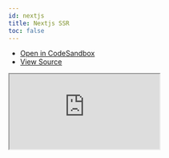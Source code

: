 ```yaml
---
id: nextjs
title: Nextjs SSR
toc: false
---
```


- [Open in CodeSandbox](https://codesandbox.io/s/github/tannerlinsley/react-query/tree/next/examples/nextjs)
- [View Source](https://github.com/tannerlinsley/react-query/tree/master/examples/nextjs)

<iframe
  src="https://codesandbox.io/embed/github/tannerlinsley/react-query/tree/next/examples/nextjs?autoresize=1&fontsize=14&theme=dark"
  title="tannerlinsley/react-query: nextjs"
  sandbox="allow-forms allow-modals allow-popups allow-presentation allow-same-origin allow-scripts"
  style={{
    width: '100%',
    height: '80vh',
    border: '0',
    borderRadius: 8,
    overflow: 'hidden',
    position: 'static',
    zIndex: 0,
  }}
></iframe>

